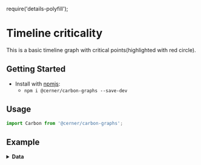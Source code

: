 require('details-polyfill');

# Timeline criticality

This is a basic timeline graph with critical points(highlighted with red circle).

## Getting Started

- Install with [npmjs](https://www.npmjs.com):
  - `npm i @cerner/carbon-graphs --save-dev`

## Usage
```js
import Carbon from '@cerner/carbon-graphs';
```

## Example
<Timeline />

<details>
<summary style={{fontSize: 24 }}>
<b>Data</b>
</summary>

### Graph Config object
<GraphConfig />

### Data object
#### Timeline A Dataset
<DataObject1 />

#### Timeline B Dataset
<DataObject2 />
</details>
